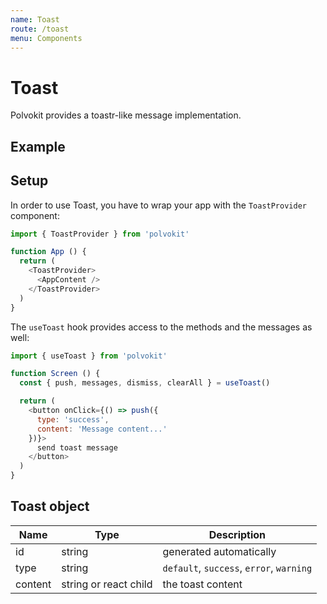 ```yaml
---
name: Toast
route: /toast
menu: Components
---
```



# Toast

Polvokit provides a toastr-like message implementation.

## Example

<ToastProvider>
  <HomeScreen />
</ToastProvider>

## Setup

In order to use Toast, you have to wrap your app
with the `ToastProvider` component:

```js
import { ToastProvider } from 'polvokit'

function App () {
  return (
    <ToastProvider>
      <AppContent />
    </ToastProvider>
  )
}
```

The `useToast` hook provides
access to the methods and the messages as well:

```js
import { useToast } from 'polvokit'

function Screen () {
  const { push, messages, dismiss, clearAll } = useToast()

  return (
    <button onClick={() => push({
      type: 'success',
      content: 'Message content...'
    })}>
      send toast message
    </button>
  )
}
```

## Toast object

| Name | Type | Description |
| ---- | ---- | ----------- |
| id   | string | generated automatically |
| type | string | `default`, `success`, `error`, `warning` |
| content | string or react child | the toast content |
